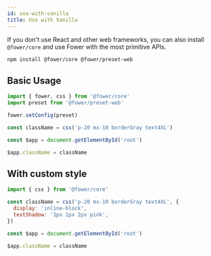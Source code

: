 ```yaml
---
id: use-with-vanilla
title: Use with Vanilla
---
```


If you don't use React and other web frameworks, you can also install `@fower/core` and use Fower with the most primitive APIs.

```bash npm2yarn
npm install @fower/core @fower/preset-web
```

## Basic Usage

```jsx
import { fower, css } from '@fower/core'
import preset from '@fower/preset-web'

fower.setConfig(preset)

const className = css('p-20 mx-10 borderGray text4XL')

const $app = document.getElementById('root')

$app.className = className
```

## With custom style

```jsx
import { css } from '@fower/core'

const className = css('p-20 mx-10 borderGray text4XL', {
  display: 'inline-block',
  textShadow: '1px 1px 2px pink',
})

const $app = document.getElementById('root')

$app.className = className
```
